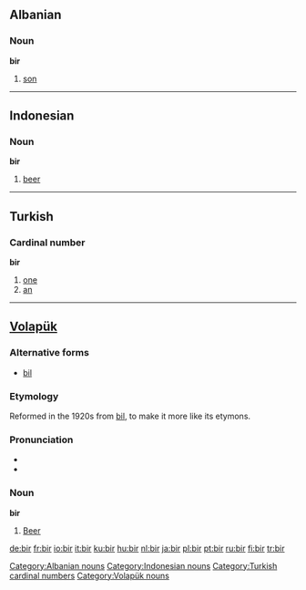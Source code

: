 
==Albanian==

=== Noun ===
'''bir'''

#[[son]]

[[Category:Albanian nouns]]

----

==Indonesian==

===Noun===
'''bir'''

#[[beer]]

----

==Turkish==

===Cardinal number===
'''bir'''

#[[one]]
#[[an]]

----

==[[Volapük]]==
===Alternative forms===
*[[bil#Volapük|bil]]

===Etymology===
Reformed in the 1920s from [[bil#Volapük|bil]], to make it more like its etymons.

===Pronunciation===
*{{IPA|/bir/}}
*{{SAMPA|/bir/}}

===Noun===
'''bir'''
#[[beer|Beer]]

[[Category:Indonesian nouns]]
[[Category:Turkish cardinal numbers]]
[[Category:Volapük nouns]]

[[de:bir]]
[[fr:bir]]
[[io:bir]]
[[it:bir]]
[[ku:bir]]
[[hu:bir]]
[[nl:bir]]
[[ja:bir]]
[[pl:bir]]
[[pt:bir]]
[[ru:bir]]
[[fi:bir]]
[[tr:bir]]